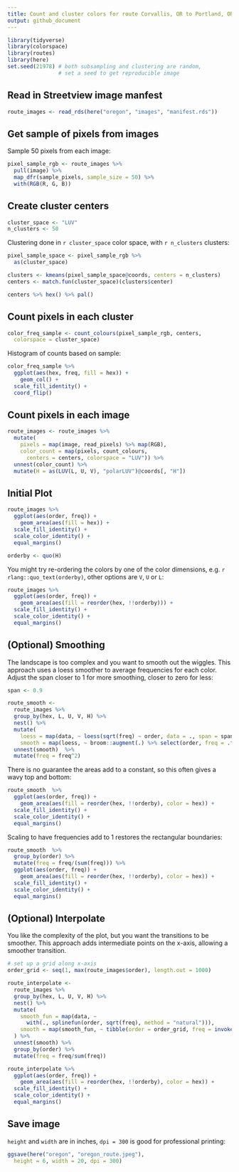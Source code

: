 ```yaml
---
title: Count and cluster colors for route Corvallis, OR to Portland, OR 
output: github_document
---
```


```r
library(tidyverse)
library(colorspace)
library(routes)
library(here)
set.seed(21978) # both subsampling and clustering are random, 
                # set a seed to get reproducible image
```


## Read in Streetview image manfest

```r
route_images <- read_rds(here("oregon", "images", "manifest.rds"))
```

## Get sample of pixels from images

Sample 50 pixels from each image:
```r
pixel_sample_rgb <- route_images %>% 
  pull(image) %>% 
  map_dfr(sample_pixels, sample_size = 50) %>% 
  with(RGB(R, G, B)) 
```

## Create cluster centers
```r
cluster_space <- "LUV"
n_clusters <- 50
```

Clustering done in `r cluster_space` color space, with `r n_clusters` clusters:
```r
pixel_sample_space <- pixel_sample_rgb %>% 
  as(cluster_space)

clusters <- kmeans(pixel_sample_space@coords, centers = n_clusters)
centers <- match.fun(cluster_space)(clusters$center)

centers %>% hex() %>% pal()
```

## Count pixels in each cluster

```r
color_freq_sample <- count_colours(pixel_sample_rgb, centers,
  colorspace = cluster_space)
```

Histogram of counts based on sample:
```r
color_freq_sample %>% 
  ggplot(aes(hex, freq, fill = hex)) +
    geom_col() +
  scale_fill_identity() +
  coord_flip()
```

## Count pixels in each image

```r
route_images <- route_images %>% 
  mutate(
    pixels = map(image, read_pixels) %>% map(RGB),
    color_count = map(pixels, count_colours, 
      centers = centers, colorspace = "LUV")) %>% 
  unnest(color_count) %>% 
  mutate(H = as(LUV(L, U, V), "polarLUV")@coords[, "H"])
```

## Initial Plot

```r
route_images %>% 
  ggplot(aes(order, freq)) +
    geom_area(aes(fill = hex)) +
  scale_fill_identity() +
  scale_color_identity() +
  equal_margins()
```

```r
orderby <- quo(H)
```

You might try re-ordering the colors by one of the color dimensions, e.g. `r rlang::quo_text(orderby)`, other options are `V`, `U` or `L`:
```r
route_images %>% 
  ggplot(aes(order, freq)) +
    geom_area(aes(fill = reorder(hex, !!orderby))) +
  scale_fill_identity() +
  scale_color_identity() +
  equal_margins()
```

## (Optional) Smoothing

The landscape is too complex and you want to smooth out the wiggles.  This approach uses a loess smoother to average frequencies for each color.  Adjust the span closer to 1 for more smoothing, closer to zero for less:
```r
span <- 0.9
```

```r
route_smooth <- 
  route_images %>% 
  group_by(hex, L, U, V, H) %>% 
  nest() %>% 
  mutate(
    loess = map(data, ~ loess(sqrt(freq) ~ order, data = ., span = span)),
    smooth = map(loess, ~ broom::augment(.) %>% select(order, freq = .fitted))) %>% 
  unnest(smooth)  %>% 
  mutate(freq = freq^2) 
```

There is no guarantee the areas add to a constant, so this often gives a wavy top and bottom:
```r
route_smooth  %>% 
  ggplot(aes(order, freq)) +
    geom_area(aes(fill = reorder(hex, !!orderby), color = hex)) +
  scale_fill_identity() +
  scale_color_identity() +
  equal_margins()
```

Scaling to have frequencies add to 1 restores the rectangular boundaries:
```r
route_smooth  %>% 
  group_by(order) %>% 
  mutate(freq = freq/(sum(freq))) %>% 
  ggplot(aes(order, freq)) +
    geom_area(aes(fill = reorder(hex, !!orderby), color = hex)) +
  scale_fill_identity() +
  scale_color_identity() +
  equal_margins() 
```

## (Optional) Interpolate

You like the complexity of the plot, but you want the transitions to be smoother.  This approach adds intermediate points on the x-axis, allowing a smoother transition.

```r
# set up a grid along x-axis
order_grid <- seq(1, max(route_images$order), length.out = 1000)
```

```r
route_interpolate <- 
  route_images %>% 
  group_by(hex, L, U, V, H) %>% 
  nest() %>% 
  mutate(
    smooth_fun = map(data, ~ 
      with(., splinefun(order, sqrt(freq), method = "natural"))),
    smooth = map(smooth_fun, ~ tibble(order = order_grid, freq = invoke(., x = order_grid)^2))
  ) %>% 
  unnest(smooth) %>%  
  group_by(order) %>% 
  mutate(freq = freq/sum(freq)) 
```

```r
route_interpolate %>% 
  ggplot(aes(order, freq)) +
    geom_area(aes(fill = reorder(hex, !!orderby), color = hex)) +
  scale_fill_identity() +
  scale_color_identity() +
  equal_margins()
```

## Save image

`height` and `width` are in inches, `dpi = 300` is good for professional printing:
```r
ggsave(here("oregon", "oregon_route.jpeg"), 
  height = 6, width = 20, dpi = 300)
```
